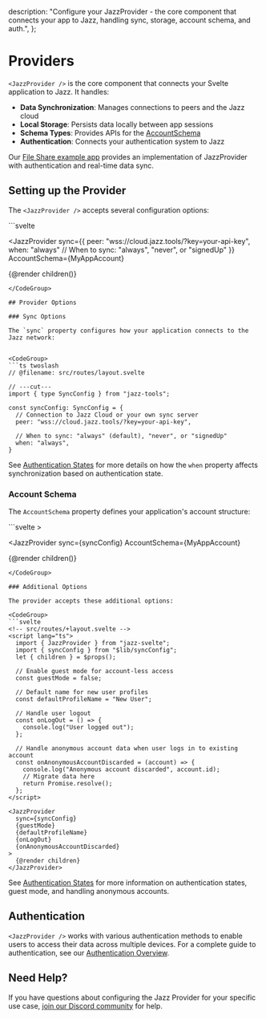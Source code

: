   description:
    "Configure your JazzProvider - the core component that connects your app to Jazz, handling sync, storage, account schema, and auth.",
};


# Providers

`<JazzProvider />` is the core component that connects your Svelte application to Jazz. It handles:

- **Data Synchronization**: Manages connections to peers and the Jazz cloud
- **Local Storage**: Persists data locally between app sessions
- **Schema Types**: Provides APIs for the [AccountSchema](/docs/schemas/accounts-and-migrations)
- **Authentication**: Connects your authentication system to Jazz

Our [File Share example app](https://github.com/garden-co/jazz/blob/main/examples/file-share-svelte/src/routes/%2Blayout.svelte) provides an implementation of JazzProvider with authentication and real-time data sync.

## Setting up the Provider

The `<JazzProvider />` accepts several configuration options:

<CodeGroup>
```svelte
<script lang="ts">
  import { JazzProvider } from "jazz-svelte";
  import { MyAppAccount } from "$lib/schema";
  let { children } = $props();
</script>

<JazzProvider
  sync={{ 
    peer: "wss://cloud.jazz.tools/?key=your-api-key",
    when: "always" // When to sync: "always", "never", or "signedUp"
  }}
  AccountSchema={MyAppAccount}
>
  {@render children()}
</JazzProvider>
```
</CodeGroup>

## Provider Options

### Sync Options

The `sync` property configures how your application connects to the Jazz network:


<CodeGroup>
```ts twoslash
// @filename: src/routes/layout.svelte

// ---cut---
import { type SyncConfig } from "jazz-tools";

const syncConfig: SyncConfig = {
  // Connection to Jazz Cloud or your own sync server
  peer: "wss://cloud.jazz.tools/?key=your-api-key",
  
  // When to sync: "always" (default), "never", or "signedUp"
  when: "always",
}
```
</CodeGroup>


See [Authentication States](/docs/authentication/authentication-states#controlling-sync-for-different-authentication-states) for more details on how the `when` property affects synchronization based on authentication state.

### Account Schema

The `AccountSchema` property defines your application's account structure:

<CodeGroup>
```svelte
<!-- src/routes/+layout.svelte -->>
<script lang="ts" module>
  // Register the Account schema so `useAccount` returns our custom `MyAppAccount`
  declare module 'jazz-svelte' {
    interface Register {
      Account: MyAppAccount;
    }
  }
</script>

<script lang="ts">
  import { JazzProvider } from "jazz-svelte";
  import { MyAppAccount } from "$lib/schema";
  let { children } = $props();
</script>

<JazzProvider
  sync={syncConfig}
  AccountSchema={MyAppAccount}
>
  {@render children()}
</JazzProvider>
```
</CodeGroup>

### Additional Options

The provider accepts these additional options:

<CodeGroup>
```svelte
<!-- src/routes/+layout.svelte -->
<script lang="ts">
  import { JazzProvider } from "jazz-svelte";
  import { syncConfig } from "$lib/syncConfig";
  let { children } = $props();
  
  // Enable guest mode for account-less access
  const guestMode = false; 
  
  // Default name for new user profiles
  const defaultProfileName = "New User"; 
  
  // Handle user logout
  const onLogOut = () => {
    console.log("User logged out");
  };

  // Handle anonymous account data when user logs in to existing account
  const onAnonymousAccountDiscarded = (account) => {
    console.log("Anonymous account discarded", account.id);
    // Migrate data here
    return Promise.resolve();
  };
</script>

<JazzProvider
  sync={syncConfig}
  {guestMode}
  {defaultProfileName}
  {onLogOut}
  {onAnonymousAccountDiscarded}
>
  {@render children}
</JazzProvider>
```
</CodeGroup>

See [Authentication States](/docs/authentication/authentication-states) for more information on authentication states, guest mode, and handling anonymous accounts.

## Authentication

`<JazzProvider />` works with various authentication methods to enable users to access their data across multiple devices. For a complete guide to authentication, see our [Authentication Overview](/docs/authentication/overview).

## Need Help?

If you have questions about configuring the Jazz Provider for your specific use case, [join our Discord community](https://discord.gg/utDMjHYg42) for help.

